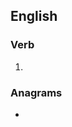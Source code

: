==English==

===Verb===
{{head|en|verb form}}

# {{en-third-person singular of|unpeel}}

===Anagrams===
* {{anagrams|en|a=eelnpsu|unsleep}}